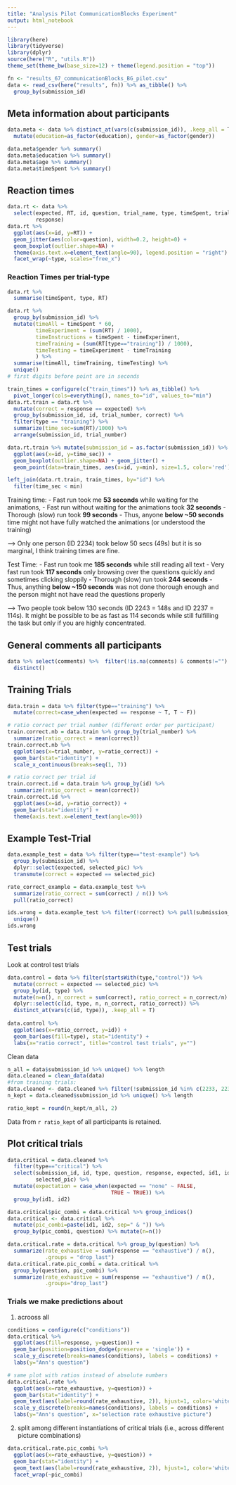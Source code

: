 ```yaml
---
title: "Analysis Pilot CommunicationBlocks Experiment"
output: html_notebook
---
```


```r
library(here)
library(tidyverse)
library(dplyr)
source(here("R", "utils.R"))
theme_set(theme_bw(base_size=12) + theme(legend.position = "top"))
```

```r
fn <- "results_67_communicationBlocks_BG_pilot.csv"
data <- read_csv(here("results", fn)) %>% as_tibble() %>%
  group_by(submission_id)
```

## Meta information about participants

```r
data.meta <- data %>% distinct_at(vars(c(submission_id)), .keep_all = T) %>%
  mutate(education=as_factor(education), gender=as_factor(gender))

data.meta$gender %>% summary()
data.meta$education %>% summary()
data.meta$age %>% summary()
data.meta$timeSpent %>% summary()
```

## Reaction times

```r
data.rt <- data %>% 
  select(expected, RT, id, question, trial_name, type, timeSpent, trial_number, 
         response)
data.rt %>%
  ggplot(aes(x=id, y=RT)) + 
  geom_jitter(aes(color=question), width=0.2, height=0) +
  geom_boxplot(outlier.shape=NA) +
  theme(axis.text.x=element_text(angle=90), legend.position = "right") +
  facet_wrap(~type, scales="free_x")
```
### Reaction Times per trial-type

```r
data.rt %>%
  summarise(timeSpent, type, RT)
```


```r
data.rt %>% 
  group_by(submission_id) %>%
  mutate(timeAll = timeSpent * 60,
         timeExperiment = (sum(RT) / 1000),
         timeInstructions = timeSpent - timeExperiment,
         timeTraining = (sum(RT[type=="training"]) / 1000),
         timeTesting = timeExperiment - timeTraining
         ) %>% 
  summarise(timeAll, timeTraining, timeTesting) %>% 
  unique()
# first digits before point are in seconds 

train_times = configure(c("train_times")) %>% as_tibble() %>% 
  pivot_longer(cols=everything(), names_to="id", values_to="min")
data.rt.train = data.rt %>% 
  mutate(correct = response == expected) %>% 
  group_by(submission_id, id, trial_number, correct) %>%
  filter(type == "training") %>% 
  summarize(time_sec=sum(RT)/1000) %>% 
  arrange(submission_id, trial_number)

data.rt.train %>% mutate(submission_id = as.factor(submission_id)) %>% 
  ggplot(aes(x=id, y=time_sec)) + 
  geom_boxplot(outlier.shape=NA) + geom_jitter() +
  geom_point(data=train_times, aes(x=id, y=min), size=1.5, color='red')

left_join(data.rt.train, train_times, by="id") %>% 
  filter(time_sec < min)

```

Training time:
- Fast run took me **53 seconds** while waiting for the animations,
- Fast run without waiting for the animations took **32 seconds**
- Thorough (slow) run took **99 seconds**
- Thus, anyone **below ~50 seconds** time might not have fully watched the animations (or understood the training)

--> Only one person (ID 2234) took below 50 secs (49s) but it is so marginal, I think training times are fine.


Test Time:
- Fast run took me **185 seconds** while still reading all text
- Very fast run took **117 seconds** only browsing over the questions quickly and sometimes clicking sloppily
- Thorough (slow) run took **244 seconds**
- Thus, anything **below ~150 seconds** was not done thorough enough and the person might not have read the questions properly

--> Two people took below 130 seconds (ID 2243 = 148s and ID 2237 = 114s). It might be possible to be as fast as 114 seconds while still fulfilling the task but only if you are highly concentrated. 


## General comments all participants

```r
data %>% select(comments) %>%  filter(!is.na(comments) & comments!="") %>% 
  distinct()
```

## Training Trials

```r
data.train = data %>% filter(type=="training") %>%
  mutate(correct=case_when(expected == response ~ T, T ~ F))

# ratio correct per trial number (different order per participant)
train.correct.nb = data.train %>% group_by(trial_number) %>% 
  summarize(ratio_correct = mean(correct))
train.correct.nb %>% 
  ggplot(aes(x=trial_number, y=ratio_correct)) + 
  geom_bar(stat="identity") + 
  scale_x_continuous(breaks=seq(1, 7))

# ratio correct per trial id
train.correct.id = data.train %>% group_by(id) %>% 
  summarize(ratio_correct = mean(correct))
train.correct.id %>% 
  ggplot(aes(x=id, y=ratio_correct)) + 
  geom_bar(stat="identity") +
  theme(axis.text.x=element_text(angle=90))
```

## Example Test-Trial

```r
data.example_test = data %>% filter(type=="test-example") %>%
  group_by(submission_id) %>% 
  dplyr::select(expected, selected_pic) %>% 
  transmute(correct = expected == selected_pic)

rate_correct_example = data.example_test %>%
  summarize(ratio_correct = sum(correct) / n()) %>% 
  pull(ratio_correct)

ids.wrong = data.example_test %>% filter(!correct) %>% pull(submission_id) %>% 
  unique()
ids.wrong
```


## Test trials

Look at control test trials

```r
data.control = data %>% filter(startsWith(type,"control")) %>% 
  mutate(correct = expected == selected_pic) %>% 
  group_by(id, type) %>%
  mutate(n=n(), n_correct = sum(correct), ratio_correct = n_correct/n) %>% 
  dplyr::select(c(id, type, n, n_correct, ratio_correct)) %>%
  distinct_at(vars(c(id, type)), .keep_all = T)
    
data.control %>% 
  ggplot(aes(x=ratio_correct, y=id)) + 
  geom_bar(aes(fill=type), stat="identity") +
  labs(x="ratio correct", title="control test trials", y="")
```

Clean data

```r
n_all = data$submission_id %>% unique() %>% length
data.cleaned = clean_data(data)
#from training trials:
data.cleaned <- data.cleaned %>% filter(!submission_id %in% c(2233, 2237))
n_kept = data.cleaned$submission_id %>% unique() %>% length

ratio_kept = round(n_kept/n_all, 2)
```

Data from `r ratio_kept` of all participants is retained.

## Plot critical trials

```r
data.critical = data.cleaned %>% 
  filter(type=="critical") %>% 
  select(submission_id, id, type, question, response, expected, id1, id2,
         selected_pic) %>% 
  mutate(expectation = case_when(expected == "none" ~ FALSE,
                                 TRUE ~ TRUE)) %>%
  group_by(id1, id2)

data.critical$pic_combi = data.critical %>% group_indices()
data.critical <- data.critical %>% 
  mutate(pic_combi=paste(id1, id2, sep=" & ")) %>% 
  group_by(pic_combi, question) %>% mutate(n=n()) 

data.critical.rate = data.critical %>% group_by(question) %>% 
  summarize(rate_exhaustive = sum(response == "exhaustive") / n(),
            .groups = "drop_last") 
data.critical.rate.pic_combi = data.critical %>% 
  group_by(question, pic_combi) %>% 
  summarize(rate_exhaustive = sum(response == "exhaustive") / n(),
            .groups="drop_last") 
```

### Trials we make predictions about

1. acrooss all

```r
conditions = configure(c("conditions"))
data.critical %>%
  ggplot(aes(fill=response, y=question)) + 
  geom_bar(position=position_dodge(preserve = 'single')) + 
  scale_y_discrete(breaks=names(conditions), labels = conditions) + 
  labs(y="Ann's question")

# same plot with ratios instead of absolute numbers
data.critical.rate %>%
  ggplot(aes(x=rate_exhaustive, y=question)) + 
  geom_bar(stat="identity") + 
  geom_text(aes(label=round(rate_exhaustive, 2)), hjust=1, color='white') +
  scale_y_discrete(breaks=names(conditions), labels = conditions) + 
  labs(y="Ann's question", x="selection rate exhaustive picture")
```

2. split among different instantiations of critical trials 
(i.e., across different picture combinations)

```r
data.critical.rate.pic_combi %>% 
  ggplot(aes(x=rate_exhaustive, y=question)) + 
  geom_bar(stat="identity") + 
  geom_text(aes(label=round(rate_exhaustive, 2)), hjust=1, color='white') +
  facet_wrap(~pic_combi)
```

